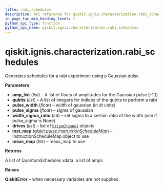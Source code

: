 ```yaml
---
title: rabi_schedules
description: API reference for qiskit.ignis.characterization.rabi_schedules
in_page_toc_min_heading_level: 1
python_api_type: function
python_api_name: qiskit.ignis.characterization.rabi_schedules
---
```


# qiskit.ignis.characterization.rabi\_schedules

<Function id="qiskit.ignis.characterization.rabi_schedules" name="rabi_schedules" isDedicatedPage={true} github="https://github.com/qiskit-community/qiskit-ignis/tree/stable/0.6/qiskit/ignis/characterization/calibrations/pulse_schedules.py" signature="rabi_schedules(amp_list, qubits, pulse_width, pulse_sigma=None, width_sigma_ratio=4, drives=None, inst_map=None, meas_map=None)">
  Generates schedules for a rabi experiment using a Gaussian pulse

  **Parameters**

  *   **amp\_list** (*list*) – A list of floats of amplitudes for the Gaussian pulse \[-1,1]
  *   **qubits** (*list*) – A list of integers for indices of the qubits to perform a rabi
  *   **pulse\_width** (*float*) – width of gaussian (in dt units)
  *   **pulse\_sigma** (*float*) – sigma of gaussian
  *   **width\_sigma\_ratio** (*int*) – set sigma to a certain ratio of the width (use if pulse\_sigma is None)
  *   **drives** (*list*) – list of [`DriveChannel`](qiskit.pulse.DriveChannel "qiskit.pulse.DriveChannel") objects
  *   **inst\_map** ([*qiskit.pulse.InstructionScheduleMap*](qiskit.pulse.InstructionScheduleMap "qiskit.pulse.InstructionScheduleMap")) – InstructionScheduleMap object to use
  *   **meas\_map** (*list*) – meas\_map to use

  **Returns**

  A list of QuantumSchedules xdata: a list of amps

  **Raises**

  **QiskitError** – when necessary variables are not supplied.
</Function>

